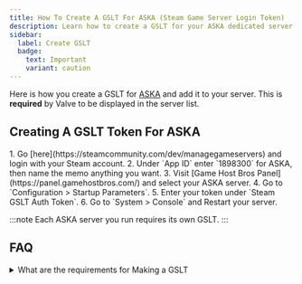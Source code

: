 ```yaml
---
title: How To Create A GSLT For ASKA (Steam Game Server Login Token)
description: Learn how to create a GSLT for your ASKA dedicated server.
sidebar:
  label: Create GSLT
  badge:
    text: Important
    variant: caution
---
```


Here is how you create a GSLT for [ASKA](https://www.gamehostbros.com/aska-server-hosting/) and add it to your server. This is **required** by Valve to be displayed in the server list.

## Creating A GSLT Token For ASKA

<Steps>
1. Go [here](https://steamcommunity.com/dev/managegameservers) and login with your Steam account.
2. Under `App ID` enter `1898300` for ASKA, then name the memo anything you want. 
3. Visit [Game Host Bros Panel](https://panel.gamehostbros.com/) and select your ASKA server.
4. Go to `Configuration > Startup Parameters`.
5. Enter your token under `Steam GSLT Auth Token`. 
6. Go to `System > Console` and Restart your server.
</Steps>

:::note
Each ASKA server you run requires its own GSLT.
:::

## FAQ

<details>
<summary>What are the requirements for Making a GSLT</summary>

Valve has some guidelines on what accounts are able to create a Game Server Login Token.

- Your Steam account must not be currently community banned or locked.
- Your Steam account must not be limited.
- Your Steam account must have a qualifying registered phone.
- Your Steam account must own the game for which you are creating a game server account.
- Your Steam account may create 1000 game server accounts.

</details>